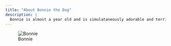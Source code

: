 ```yaml
---
title: "About Bonnie the Dog"
description: |
  Bonnie is almost a year old and is simulataneously adorable and terrifyingly ferocious sometimes.
---
```



![Bonnie](bonbon.jpg)

